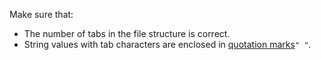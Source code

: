 Make sure that:

- The number of tabs in the file structure is correct.
- String values with tab characters are enclosed in [quotation marks](/docs/guide/pool_csv#string)`" "`.
